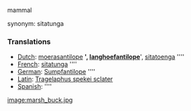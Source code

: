 mammal

synonym: sitatunga

===Translations===
*[[Dutch]]: [[moerasantilope]] '''', [[langhoefantilope]] '''', [[sitatoenga]] ''''
*[[French]]: [[sitatunga]] ''''
*[[German]]: [[Sumpfantilope]] ''''
*[[Latin]]: [[Tragelaphus spekei sclater]]
*[[Spanish]]: [[]] ''''

[[image:marsh_buck.jpg]]